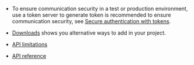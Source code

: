 
- To ensure communication security in a test or production environment, use a token server to generate token is
recommended to ensure communication security, see  [Secure authentication with tokens](../get-started/authentication-workflow).

- [Downloads](../reference/downloads) shows you alternative ways to add <Vg k="MESS_SDK" /> in your project.

- [API limitations](/en/signaling/reference/limitations)

- [<Vg k="MESS_SDK"/> API reference](/en/signaling/reference/api)
